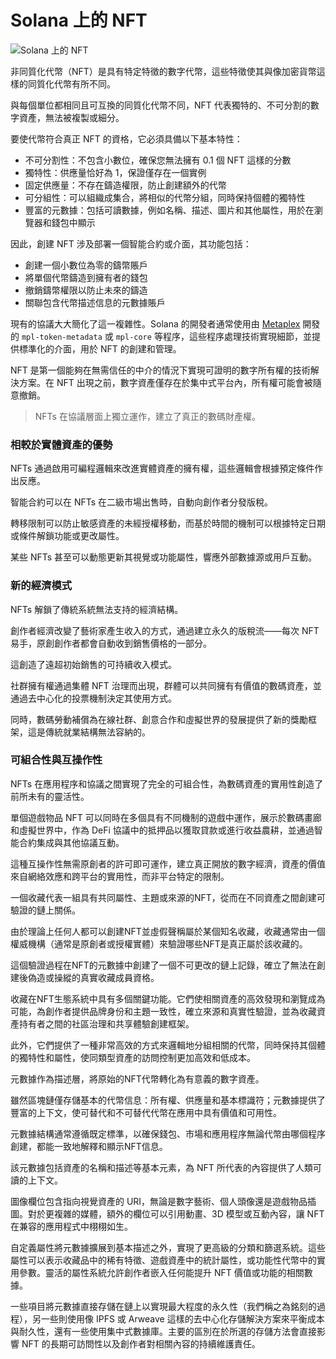 
# Solana 上的 NFT

![Solana 上的 NFT](/graphics/course-banners/nfts-on-solana.png)

非同質化代幣（NFT）是具有特定特徵的數字代幣，這些特徵使其與像加密貨幣這樣的同質化代幣有所不同。

與每個單位都相同且可互換的同質化代幣不同，NFT 代表獨特的、不可分割的數字資產，無法被複製或細分。

<ArticleSection name="NFTs Properties" id="nft-properties" level="h2" />

要使代幣符合真正 NFT 的資格，它必須具備以下基本特性：
- 不可分割性：不包含小數位，確保您無法擁有 0.1 個 NFT 這樣的分數
- 獨特性：供應量恰好為 1，保證僅存在一個實例
- 固定供應量：不存在鑄造權限，防止創建額外的代幣
- 可分組性：可以組織成集合，將相似的代幣分組，同時保持個體的獨特性
- 豐富的元數據：包括可讀數據，例如名稱、描述、圖片和其他屬性，用於在瀏覽器和錢包中顯示

因此，創建 NFT 涉及部署一個智能合約或介面，其功能包括：
- 創建一個小數位為零的鑄幣賬戶
- 將單個代幣鑄造到擁有者的錢包
- 撤銷鑄幣權限以防止未來的鑄造
- 關聯包含代幣描述信息的元數據賬戶

現有的協議大大簡化了這一複雜性。Solana 的開發者通常使用由 [Metaplex](https://metaplex.com) 開發的 `mpl-token-metadata` 或 `mpl-core` 等程序，這些程序處理技術實現細節，並提供標準化的介面，用於 NFT 的創建和管理。

<ArticleSection name="Why Non-Fungible Tokens Matter" id="why-non-fungible-tokens-matter" level="h2" />

NFT 是第一個能夠在無需信任的中介的情況下實現可證明的數字所有權的技術解決方案。在 NFT 出現之前，數字資產僅存在於集中式平台內，所有權可能會被隨意撤銷。

> NFTs 在協議層面上獨立運作，建立了真正的數碼財產權。

### 相較於實體資產的優勢

NFTs 通過啟用可編程邏輯來改進實體資產的擁有權，這些邏輯會根據預定條件作出反應。

智能合約可以在 NFTs 在二級市場出售時，自動向創作者分發版稅。

轉移限制可以防止敏感資產的未經授權移動，而基於時間的機制可以根據特定日期或條件解鎖功能或更改屬性。

某些 NFTs 甚至可以動態更新其視覺或功能屬性，響應外部數據源或用戶互動。

### 新的經濟模式

NFTs 解鎖了傳統系統無法支持的經濟結構。

創作者經濟改變了藝術家產生收入的方式，通過建立永久的版稅流——每次 NFT 易手，原創創作者都會自動收到銷售價格的一部分。

這創造了遠超初始銷售的可持續收入模式。

社群擁有權通過集體 NFT 治理而出現，群體可以共同擁有有價值的數碼資產，並通過去中心化的投票機制決定其使用方式。

同時，數碼勞動補償為在線社群、創意合作和虛擬世界的發展提供了新的獎勵框架，這是傳統就業結構無法容納的。

### 可組合性與互操作性

NFTs 在應用程序和協議之間實現了完全的可組合性，為數碼資產的實用性創造了前所未有的靈活性。

單個遊戲物品 NFT 可以同時在多個具有不同機制的遊戲中運作，展示於數碼畫廊和虛擬世界中，作為 DeFi 協議中的抵押品以獲取貸款或進行收益農耕，並通過智能合約集成與其他協議互動。

這種互操作性無需原創者的許可即可運作，建立真正開放的數字經濟，資產的價值來自網絡效應和跨平台的實用性，而非平台特定的限制。

<ArticleSection name="Collections" id="collections" level="h2" />

一個收藏代表一組具有共同屬性、主題或來源的NFT，從而在不同資產之間創建可驗證的鏈上關係。

由於理論上任何人都可以創建NFT並虛假聲稱屬於某個知名收藏，收藏通常由一個權威機構（通常是原創者或授權實體）來驗證哪些NFT是真正屬於該收藏的。

這個驗證過程在NFT的元數據中創建了一個不可更改的鏈上記錄，確立了無法在創建後偽造或操縱的真實收藏成員資格。

收藏在NFT生態系統中具有多個關鍵功能。它們使相關資產的高效發現和瀏覽成為可能，為創作者提供品牌身份和主題一致性，確立來源和真實性驗證，並為收藏資產持有者之間的社區治理和共享體驗創建框架。

此外，它們提供了一種非常高效的方式來邏輯地分組相關的代幣，同時保持其個體的獨特性和屬性，使同類型資產的訪問控制更加高效和低成本。

<ArticleSection name="Metadata" id="metadata" level="h2" />

元數據作為描述層，將原始的NFT代幣轉化為有意義的數字資產。

雖然區塊鏈僅存儲基本的代幣信息：所有權、供應量和基本標識符；元數據提供了豐富的上下文，使可替代和不可替代代幣在應用中具有價值和可用性。

元數據結構通常遵循既定標準，以確保錢包、市場和應用程序無論代幣由哪個程序創建，都能一致地解釋和顯示NFT信息。

該元數據包括資產的名稱和描述等基本元素，為 NFT 所代表的內容提供了人類可讀的上下文。

圖像欄位包含指向視覺資產的 URI，無論是數字藝術、個人頭像還是遊戲物品插圖。對於更複雜的媒體，額外的欄位可以引用動畫、3D 模型或互動內容，讓 NFT 在兼容的應用程式中栩栩如生。

自定義屬性將元數據擴展到基本描述之外，實現了更高級的分類和篩選系統。這些屬性可以表示收藏品中的稀有特徵、遊戲資產中的統計屬性，或功能性代幣中的實用參數。靈活的屬性系統允許創作者嵌入任何能提升 NFT 價值或功能的相關數據。

一些項目將元數據直接存儲在鏈上以實現最大程度的永久性（我們稱之為銘刻的過程），另一些則使用像 IPFS 或 Arweave 這樣的去中心化存儲解決方案來平衡成本與耐久性，還有一些使用集中式數據庫。主要的區別在於所選的存儲方法會直接影響 NFT 的長期可訪問性以及創作者對相關內容的持續維護責任。